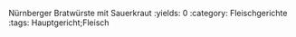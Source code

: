 Nürnberger Bratwürste mit Sauerkraut
:yields: 0
:category: Fleischgerichte
:tags: Hauptgericht;Fleisch
